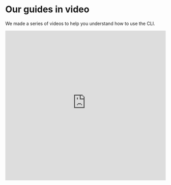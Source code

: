 # Our guides in video

We made a series of videos to help you understand how to use the CLI.

<iframe
    width="100%"
    height="470"
    style={{ marginTop: '20px' }}
    src="https://www.youtube-nocookie.com/embed/videoseries?list=PLaJHdXnJiAn4rWs-YlmKuoX__33BAq_xf"
    title="Dashlane CLI Playlist"
    frameborder="0"
    allow="accelerometer; autoplay; clipboard-write; encrypted-media; gyroscope; picture-in-picture; web-share"
    allowfullscreen
></iframe>

